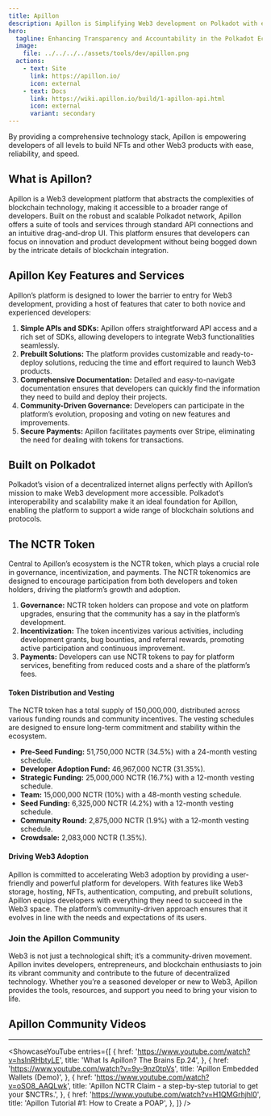```yaml
---
title: Apillon
description: Apillon is Simplifying Web3 development on Polkadot with easy APIs and prebuilt solutions for fast dApp creation.
hero:
  tagline: Enhancing Transparency and Accountability in the Polkadot Ecosystem.
  image: 
    file: ../../../../assets/tools/dev/apillon.png
  actions:
    - text: Site
      link: https://apillon.io/
      icon: external
    - text: Docs
      link: https://wiki.apillon.io/build/1-apillon-api.html
      icon: external
      variant: secondary
---
```



By providing a comprehensive technology stack, Apillon is empowering developers of all levels to build NFTs and other Web3 products with ease, reliability, and speed.

## What is Apillon?
Apillon is a Web3 development platform that abstracts the complexities of blockchain technology, making it accessible to a broader range of developers. 
Built on the robust and scalable Polkadot network, Apillon offers a suite of tools and services through standard API connections and an intuitive drag-and-drop UI. 
This platform ensures that developers can focus on innovation and product development without being bogged down by the intricate details of blockchain integration.

## Apillon Key Features and Services
Apillon’s platform is designed to lower the barrier to entry for Web3 development, providing a host of features that cater to both novice and experienced developers:
1. **Simple APIs and SDKs:** Apillon offers straightforward API access and a rich set of SDKs, allowing developers to integrate Web3 functionalities seamlessly.
2. **Prebuilt Solutions:** The platform provides customizable and ready-to-deploy solutions, reducing the time and effort required to launch Web3 products.
3. **Comprehensive Documentation:** Detailed and easy-to-navigate documentation ensures that developers can quickly find the information they need to build and deploy their projects.
4. **Community-Driven Governance:** Developers can participate in the platform’s evolution, proposing and voting on new features and improvements.
5. **Secure Payments:** Apillon facilitates payments over Stripe, eliminating the need for dealing with tokens for transactions.

## Built on Polkadot
Polkadot’s vision of a decentralized internet aligns perfectly with Apillon’s mission to make Web3 development more accessible. Polkadot’s interoperability and scalability make it an ideal foundation for Apillon, enabling the platform to support a wide range of blockchain solutions and protocols.

## The NCTR Token
Central to Apillon’s ecosystem is the NCTR token, which plays a crucial role in governance, incentivization, and payments. The NCTR tokenomics are designed to encourage participation from both developers and token holders, driving the platform’s growth and adoption.
1. **Governance:** NCTR token holders can propose and vote on platform upgrades, ensuring that the community has a say in the platform’s development.
2. **Incentivization:** The token incentivizes various activities, including development grants, bug bounties, and referral rewards, promoting active participation and continuous improvement.
3. **Payments:** Developers can use NCTR tokens to pay for platform services, benefiting from reduced costs and a share of the platform’s fees.

#### Token Distribution and Vesting
The NCTR token has a total supply of 150,000,000, distributed across various funding rounds and community incentives. The vesting schedules are designed to ensure long-term commitment and stability within the ecosystem.
- **Pre-Seed Funding:** 51,750,000 NCTR (34.5%) with a 24-month vesting schedule.
- **Developer Adoption Fund:** 46,967,000 NCTR (31.35%).
- **Strategic Funding:** 25,000,000 NCTR (16.7%) with a 12-month vesting schedule.
- **Team:** 15,000,000 NCTR (10%) with a 48-month vesting schedule.
- **Seed Funding:** 6,325,000 NCTR (4.2%) with a 12-month vesting schedule.
- **Community Round:** 2,875,000 NCTR (1.9%) with a 12-month vesting schedule.
- **Crowdsale:** 2,083,000 NCTR (1.35%).

#### Driving Web3 Adoption
Apillon is committed to accelerating Web3 adoption by providing a user-friendly and powerful platform for developers. With features like Web3 storage, hosting, NFTs, authentication, computing, and prebuilt solutions, Apillon equips developers with everything they need to succeed in the Web3 space. The platform’s community-driven approach ensures that it evolves in line with the needs and expectations of its users.

### Join the Apillon Community
Web3 is not just a technological shift; it’s a community-driven movement. Apillon invites developers, entrepreneurs, and blockchain enthusiasts to join its vibrant community and contribute to the future of decentralized technology. Whether you’re a seasoned developer or new to Web3, Apillon provides the tools, resources, and support you need to bring your vision to life.


## Apillon Community Videos
------------
<ShowcaseYouTube
  entries={[
    {
      href: 'https://www.youtube.com/watch?v=hsInRHbtyLE',
      title: 'What Is Apillon? The Brains Ep.24',
    },
         {
      href: 'https://www.youtube.com/watch?v=9y-9nz0tpVs',
      title: 'Apillon Embedded Wallets (Demo)',
         },
         {
      href: 'https://www.youtube.com/watch?v=oSO8_AAQLwk',
      title: 'Apillon NCTR Claim - a step-by-step tutorial to get your $NCTRs.',
         },
         {
      href: 'https://www.youtube.com/watch?v=H1QMGrhjhl0',
      title: 'Apillon Tutorial #1: How to Create a POAP',
         },
  ]} />

